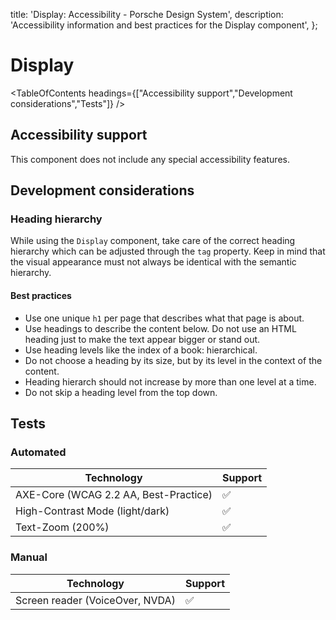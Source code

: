 
  title: 'Display: Accessibility - Porsche Design System',
  description: 'Accessibility information and best practices for the Display component',
};

# Display <ComponentStatus tagName="p-display"></ComponentStatus>

<TableOfContents headings={["Accessibility support","Development considerations","Tests"]} />

## Accessibility support

This component does not include any special accessibility features.

## Development considerations

### Heading hierarchy

While using the `Display` component, take care of the correct heading hierarchy which can be adjusted through the `tag`
property. Keep in mind that the visual appearance must not always be identical with the semantic hierarchy.

#### Best practices

- Use one unique `h1` per page that describes what that page is about.
- Use headings to describe the content below. Do not use an HTML heading just to make the text appear bigger or stand
  out.
- Use heading levels like the index of a book: hierarchical.
- Do not choose a heading by its size, but by its level in the context of the content.
- Heading hierarch should not increase by more than one level at a time.
- Do not skip a heading level from the top down.

## Tests

### Automated

| Technology                            | Support |
| ------------------------------------- | ------- |
| AXE-Core (WCAG 2.2 AA, Best-Practice) | ✅      |
| High-Contrast Mode (light/dark)       | ✅      |
| Text-Zoom (200%)                      | ✅      |

### Manual

| Technology                      | Support |
| ------------------------------- | ------- |
| Screen reader (VoiceOver, NVDA) | ✅      |
